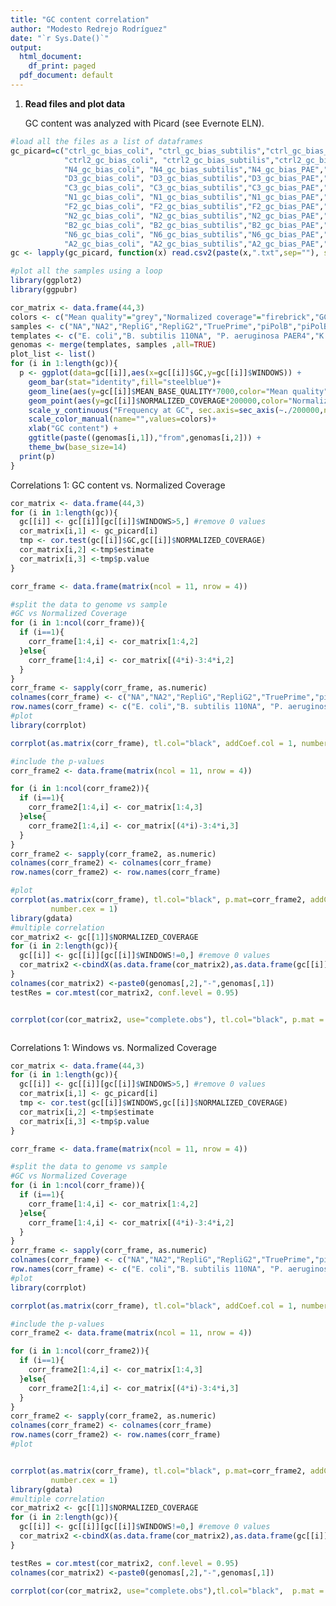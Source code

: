 ```yaml
---
title: "GC content correlation"
author: "Modesto Redrejo Rodríguez"
date: "`r Sys.Date()`"
output:
  html_document:
    df_print: paged
  pdf_document: default
---
```


1.  **Read files and plot data**

    GC content was analyzed with Picard (see Evernote ELN).

```r
#load all the files as a list of dataframes
gc_picard=c("ctrl_gc_bias_coli", "ctrl_gc_bias_subtilis","ctrl_gc_bias_PAE","ctrl_gc_bias_kocuria",
            "ctrl2_gc_bias_coli", "ctrl2_gc_bias_subtilis","ctrl2_gc_bias_PAE","ctrl2_gc_bias_kocuria",
            "N4_gc_bias_coli", "N4_gc_bias_subtilis","N4_gc_bias_PAE","N4_gc_bias_kocuria",
            "D3_gc_bias_coli", "D3_gc_bias_subtilis","D3_gc_bias_PAE","D3_gc_bias_kocuria",
            "C3_gc_bias_coli", "C3_gc_bias_subtilis","C3_gc_bias_PAE","C3_gc_bias_kocuria",
            "N1_gc_bias_coli", "N1_gc_bias_subtilis","N1_gc_bias_PAE","N1_gc_bias_kocuria",
            "F2_gc_bias_coli", "F2_gc_bias_subtilis","F2_gc_bias_PAE","F2_gc_bias_kocuria",
            "N2_gc_bias_coli", "N2_gc_bias_subtilis","N2_gc_bias_PAE","N2_gc_bias_kocuria",
            "B2_gc_bias_coli", "B2_gc_bias_subtilis","B2_gc_bias_PAE","B2_gc_bias_kocuria",
            "N6_gc_bias_coli", "N6_gc_bias_subtilis","N6_gc_bias_PAE","N6_gc_bias_kocuria",
            "A2_gc_bias_coli", "A2_gc_bias_subtilis","A2_gc_bias_PAE","A2_gc_bias_kocuria")
gc <- lapply(gc_picard, function(x) read.csv2(paste(x,".txt",sep=""), skip=6,header=TRUE,sep="\t", colClasses=c("NULL","NULL","numeric","numeric","numeric","numeric","numeric","numeric","numeric","numeric","numeric")))

#plot all the samples using a loop
library(ggplot2)
library(ggpubr)

cor_matrix <- data.frame(44,3)
colors <- c("Mean quality"="grey","Normalized coverage"="firebrick","GC"="steelblue")
samples <- c("NA","NA2","RepliG","RepliG2","TruePrime","piPolB","piPolB+D","piMDA","piMDA2","piMDA+D","piMDA+D2")
templates <- c("E. coli","B. subtilis 110NA", "P. aeruginosa PAER4","K. rhizophila")
genomas <- merge(templates, samples ,all=TRUE)
plot_list <- list()
for (i in 1:length(gc)){
  p <- ggplot(data=gc[[i]],aes(x=gc[[i]]$GC,y=gc[[i]]$WINDOWS)) + 
    geom_bar(stat="identity",fill="steelblue")+
    geom_line(aes(y=gc[[i]]$MEAN_BASE_QUALITY*7000,color="Mean quality"))+
    geom_point(aes(y=gc[[i]]$NORMALIZED_COVERAGE*200000,color="Normalized coverage"))+
    scale_y_continuous("Frequency at GC", sec.axis=sec_axis(~./200000,name="Normalized coverage"))+
    scale_color_manual(name="",values=colors)+
    xlab("GC content") +
    ggtitle(paste((genomas[i,1]),"from",genomas[i,2])) +
    theme_bw(base_size=14)
  print(p)
}

```


Correlations 1: GC content vs. Normalized Coverage
```r


cor_matrix <- data.frame(44,3)
for (i in 1:length(gc)){
  gc[[i]] <- gc[[i]][gc[[i]]$WINDOWS>5,] #remove 0 values 
  cor_matrix[i,1] <- gc_picard[i]
  tmp <- cor.test(gc[[i]]$GC,gc[[i]]$NORMALIZED_COVERAGE)
  cor_matrix[i,2] <-tmp$estimate
  cor_matrix[i,3] <-tmp$p.value
}

corr_frame <- data.frame(matrix(ncol = 11, nrow = 4))

#split the data to genome vs sample
#GC vs Normalized Coverage
for (i in 1:ncol(corr_frame)){
  if (i==1){
    corr_frame[1:4,i] <- cor_matrix[1:4,2]
  }else{
    corr_frame[1:4,i] <- cor_matrix[(4*i)-3:4*i,2]
  }
}
corr_frame <- sapply(corr_frame, as.numeric)
colnames(corr_frame) <- c("NA","NA2","RepliG","RepliG2","TruePrime","piPolB","piPolB+D","piMDA","piMDA2","piMDA+D","piMDA+D2")
row.names(corr_frame) <- c("E. coli","B. subtilis 110NA", "P. aeruginosa PAER4","K. rhizophila")
#plot
library(corrplot)

corrplot(as.matrix(corr_frame), tl.col="black", addCoef.col = 1, number.cex = 1)

#include the p-values
corr_frame2 <- data.frame(matrix(ncol = 11, nrow = 4))

for (i in 1:ncol(corr_frame2)){
  if (i==1){
    corr_frame2[1:4,i] <- cor_matrix[1:4,3]
  }else{
    corr_frame2[1:4,i] <- cor_matrix[(4*i)-3:4*i,3]
  }
}
corr_frame2 <- sapply(corr_frame2, as.numeric)
colnames(corr_frame2) <- colnames(corr_frame)
row.names(corr_frame2) <- row.names(corr_frame)

#plot
corrplot(as.matrix(corr_frame), tl.col="black", p.mat=corr_frame2, addCoef.col = 1,
         number.cex = 1)
library(gdata)
#multiple correlation
cor_matrix2 <- gc[[1]]$NORMALIZED_COVERAGE
for (i in 2:length(gc)){
  gc[[i]] <- gc[[i]][gc[[i]]$WINDOWS!=0,] #remove 0 values 
  cor_matrix2 <-cbindX(as.data.frame(cor_matrix2),as.data.frame(gc[[i]]$NORMALIZED_COVERAGE))
}
colnames(cor_matrix2) <-paste0(genomas[,2],"-",genomas[,1])
testRes = cor.mtest(cor_matrix2, conf.level = 0.95)


corrplot(cor(cor_matrix2, use="complete.obs"), tl.col="black", p.mat = testRes$p)



```


Correlations 1: Windows vs. Normalized Coverage
```r


cor_matrix <- data.frame(44,3)
for (i in 1:length(gc)){
  gc[[i]] <- gc[[i]][gc[[i]]$WINDOWS>5,] #remove 0 values 
  cor_matrix[i,1] <- gc_picard[i]
  tmp <- cor.test(gc[[i]]$WINDOWS,gc[[i]]$NORMALIZED_COVERAGE)
  cor_matrix[i,2] <-tmp$estimate
  cor_matrix[i,3] <-tmp$p.value
}

corr_frame <- data.frame(matrix(ncol = 11, nrow = 4))

#split the data to genome vs sample
#GC vs Normalized Coverage
for (i in 1:ncol(corr_frame)){
  if (i==1){
    corr_frame[1:4,i] <- cor_matrix[1:4,2]
  }else{
    corr_frame[1:4,i] <- cor_matrix[(4*i)-3:4*i,2]
  }
}
corr_frame <- sapply(corr_frame, as.numeric)
colnames(corr_frame) <- c("NA","NA2","RepliG","RepliG2","TruePrime","piPolB","piPolB+D","piMDA","piMDA2","piMDA+D","piMDA+D2")
row.names(corr_frame) <- c("E. coli","B. subtilis 110NA", "P. aeruginosa PAER4","K. rhizophila")
#plot
library(corrplot)

corrplot(as.matrix(corr_frame), tl.col="black", addCoef.col = 1, number.cex = 1)

#include the p-values
corr_frame2 <- data.frame(matrix(ncol = 11, nrow = 4))

for (i in 1:ncol(corr_frame2)){
  if (i==1){
    corr_frame2[1:4,i] <- cor_matrix[1:4,3]
  }else{
    corr_frame2[1:4,i] <- cor_matrix[(4*i)-3:4*i,3]
  }
}
corr_frame2 <- sapply(corr_frame2, as.numeric)
colnames(corr_frame2) <- colnames(corr_frame)
row.names(corr_frame2) <- row.names(corr_frame)
#plot


corrplot(as.matrix(corr_frame), tl.col="black", p.mat=corr_frame2, addCoef.col = 1,
         number.cex = 1)
library(gdata)
#multiple correlation
cor_matrix2 <- gc[[1]]$NORMALIZED_COVERAGE
for (i in 2:length(gc)){
  gc[[i]] <- gc[[i]][gc[[i]]$WINDOWS!=0,] #remove 0 values 
  cor_matrix2 <-cbindX(as.data.frame(cor_matrix2),as.data.frame(gc[[i]]$NORMALIZED_COVERAGE))
}

testRes = cor.mtest(cor_matrix2, conf.level = 0.95)
colnames(cor_matrix2) <-paste0(genomas[,2],"-",genomas[,1])

corrplot(cor(cor_matrix2, use="complete.obs"),tl.col="black",  p.mat = testRes$p)



```
